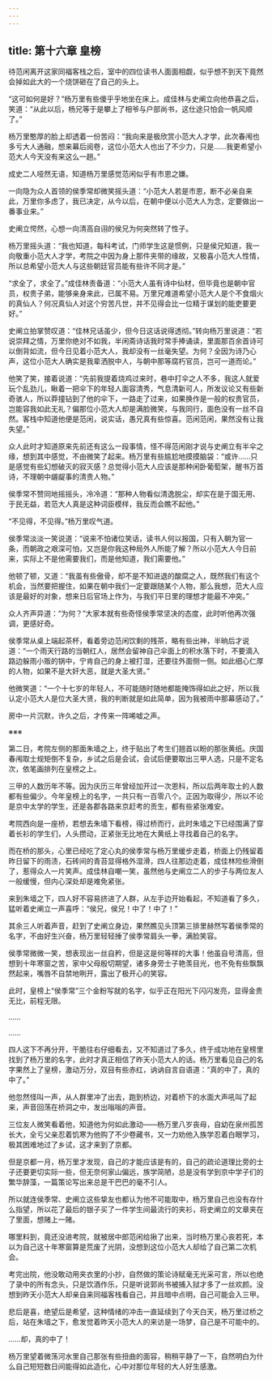 ```yaml
---
---
---
```

title: 第十六章 皇榜
---




待范闲离开这家同福客栈之后，室中的四位读书人面面相觑，似乎想不到天下竟然会掉如此大的一个烧饼砸在了自己的头上。

“这可如何是好？”杨万里有些傻乎乎地坐在床上。成佳林与史阐立向他恭喜之后，笑道：“从此以后，杨兄等于是攀上了相爷与户部尚书，这仕途只怕会一帆风顺了。”

杨万里憨厚的脸上却透着一份苦闷：“我向来是极欣赏小范大人才学，此次春闱也多亏大人通融，想来幕后阅卷，这位小范大人也出了不少力，只是……我更希望小范大人今天没有来这么一趟。”

成史二人哑然无语，知道杨万里感觉范闲似乎有市恩之嫌。

一向隐为众人首领的侯季常却微笑摇头道：“小范大人若是市恩，断不必亲自来此，万里你多虑了，我已决定，从今以后，在朝中便以小范大人为念，定要做出一番事业来。”

史阐立愕然，心想一向清高自诩的侯兄为何突然转了性子。

杨万里摇头道：“我也知道，每科考试，门师学生这是惯例，只是侯兄知道，我一向敬重小范大人才学，考院之中因为身上那件夹带的缘故，又极喜小范大人性情，所以总希望小范大人与这些朝廷官员能有些许不同才是。”

“求全了，求全了。”成佳林责备道：“小范大人虽有诗中仙材，但毕竟也是朝中官员，权贵子弟，能够亲身来此，已属不易。万里兄难道希望小范大人是个不食烟火的真仙人？何况真仙人对这个穷苦凡世，并不见得会比一位精于谋划的能吏要更好。”

史阐立拍掌赞叹道：“佳林兄话虽少，但今日这话说得透彻。”转向杨万里说道：“若说崇拜之情，万里你绝对不如我，半闲斋诗话我时常手捧诵读，里面那百余首诗可以倒背如流，但今日见着小范大人，我却没有一丝毫失望。为何？全因为诗乃心声，这位小范大人确实是我辈洒脱中人，与朝中那等腐朽官员，岂可一道而论。”

他笑了笑，接着说道：“先前我提着烧鸡过来时，巷中打伞之人不多，我这人就爱玩个乱劲儿，瞅着一把伞下的年轻人面容清秀，气息清新可人，所发议论又有些新奇骇人，所以莽撞钻到了他的伞下，一路走了过来，如果换作是一般的权贵官员，岂能容我如此无礼？偏那位小范大人却是满脸微笑，与我同行，面色没有一丝不自然。客栈中知道他便是范闲，说实话，愚兄真有些惊喜。范闲范闲，果然没有让我失望。”

众人此时才知道原来先前还有这么一段事情，怪不得范闲刚才说与史阐立有半伞之缘，想到其中感觉，不由微笑了起来。杨万里有些尴尬地摸摸脑袋：“或许……只是感觉有些幻想破灭的寂灭感？总觉得小范大人应该是那种闲卧葡萄架，醒书万首诗，不理朝中龌龊事的清贵人物。”

侯季常不赞同地摇摇头，冷冷道：“那种人物看似清逸脱尘，却实在是于国无用、于民无益，若范大人真是这种词臣模样，我反而会瞧不起他。”

“不见得，不见得。”杨万里叹气道。

侯季常淡淡一笑说道：“说来不怕诸位笑话，读书人何以报国，只有入朝为官一条，而朝政之艰深可怕，又岂是你我这种局外人所能了解？所以小范大人今日前来，实际上不是他需要我们，而是他知道，我们需要他。”

他顿了顿，又道：“我虽有些傲骨，却不是不知进退的酸腐之人，既然我们有这个机会，当然要把握住，如果在朝中我们一定要跟随某个人物，那么我想，范大人应该是最好的对象，想来日后官场上作为，与我们平日里的理想才能最不冲突。”

众人齐声异道：“为何？”大家本就有些奇怪侯季常坚决的态度，此时听他再次强调，更感好奇。

侯季常从桌上端起茶杯，看着旁边范闲饮剩的残茶，略有些出神，半晌后才说道：“一个雨天行路的当朝红人，居然会留神自己伞面上的积水落下时，不要滴入路边躲雨小贩的锅中，宁肯自己的身上被打湿，还要往外面侧一侧。如此细心仁厚的人物，如果不是大奸大恶，就是大圣大贤。”

他微笑道：“一个十七岁的年轻人，不可能随时随地都能掩饰得如此之好，所以我认定小范大人是位大圣大贤，我的判断就是如此简单，因为我被雨中那幕感动了。”

房中一片沉默，许久之后，才传来一阵唏嘘之声。

※※※

第二日，考院左侧的那面朱墙之上，终于贴出了考生们翘首以盼的那张黄纸。庆国春闱取士规矩倒不复杂，乡试之后是会试，会试后便要取出三甲人选，只是不定名次，依笔画排列在皇榜之上。

三甲的人数历年不等。因为庆历三年曾经加开过一次恩科，所以后两年取士的人数都有些偏少。今年皇榜上的名字，一共只有一百零八个。正因为取得少，所以不论是京中太学的学生，还是各郡各路来京赶考的贡生，都有些紧张难安。

考院西向是一座桥，若想去朱墙下看榜，得过桥而行，此时朱墙之下已经围满了穿着长衫的学生们，人头攒动，正紧张无比地在大黄纸上寻找着自己的名字。

而在桥的那头，心里已经吃了定心丸的侯季常与杨万里缓步走着，桥面上仍残留着昨日留下的雨渍，石砖间的青苔显得格外湿滑，四人往那边走着，成佳林险些滑倒了，惹得众人一片笑声。成佳林自嘲一笑，虽然他与史阐立二人的步子与两位友人一般缓慢，但内心深处却是难免紧张。

来到朱墙之下，四人好不容易挤进了人群，从左手边开始看起，不知道看了多久，猛听着史阐立一声喜呼：“侯兄，侯兄！中了！中了！”

其余三人听着声音，赶到了史阐立身边，果然瞧见头顶第三排里赫然写着侯季常的名字，不由好生兴奋，杨万里轻轻捶了侯季常肩头一拳，满脸笑容。

侯季常微微一笑，想表现出一丝自矜，但是这是何等样的大事！他虽自号清高，但想到十年寒窗之苦，家中父母殷切期望，诸多身旁士子艳羡目光，也不免有些飘飘然起来，嘴唇不自禁地咧开，露出了极开心的笑容。

此时，皇榜上“侯季常”三个金粉写就的名字，似乎正在阳光下闪闪发亮，显得金贵无比，前程无限。

……

……

四人这下不再分开，干脆往右仔细看去，又不知道过了多久，终于成功地在皇榜里找到了杨万里的名字，此时才真正相信了昨天小范大人的话。杨万里看见自己的名字果然上了皇榜，激动万分，双目有些赤红，讷讷自言自语道：“真的中了，真的中了。”

他忽然怪叫一声，从人群里冲了出去，跑到桥边，对着桥下的水面大声吼叫了起来，声音回荡在桥洞之中，发出嗡嗡的声音。

三位友人微笑看着他，知道他为何如此激动——杨万里八岁丧母，自幼在泉州孤苦长大，全亏父亲忍着饥寒为他购了不少卷藏书，又一力劝他入族学忍着白眼学习，极其困难地过了乡试，这才来到了京都。

但是京都一月，杨万里才发现，自己的才能应该是有的，自己的疏论道理比旁的士子还要更切实际一些，但无奈何家山偏远，族学简陋，总是没有学到京中学子们的繁华辞藻，一篇策论写出来总是干巴巴的毫不引人。

所以就连侯季常、史阐立这些挚友也都认为他不可能取中，杨万里自己也没有存什么指望，所以花了最后的银子买了一件学生间最流行的夹衫，将史阐立的文章夹在了里面，想赌上一赌。

哪里料到，竟还没进考院，就被居中郎范闲给揪了出来，当时杨万里心丧若死，本以为自己这十年寒窗算是荒废了光阴，没想到这位小范大人却给了自己第二次机会。

考完出院，他没敢动用夹衣里的小抄，自然做的策论诗赋毫无光采可言，所以也绝了录中的所有念头，只是饮酒作乐，只是听说郭尚书被捕入狱才多了一丝欢颜。没想到昨天小范大人却亲自来同福客栈看自己，并且暗中点明，自己可能会入三甲。

悲后是喜，绝望后是希望，这种情绪的冲击一直延续到了今天白天，杨万里过桥之后，站在朱墙之下，愈发觉着昨天小范大人的来访是一场梦，自己是不可能中的。

……却，真的中了！

杨万里望着微荡河水里自己那张有些扭曲的面容，稍稍平静了一下，自然明白为什么自己短短数日间能得如此造化，心中对那位年轻的大人好生感激。